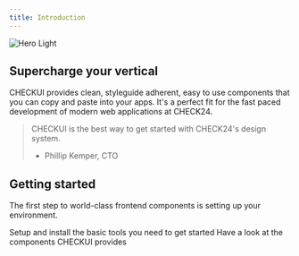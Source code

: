 ```yaml
---
title: Introduction
---
```


<img className="block rounded-xl" src="/images/hero.jpg" alt="Hero Light" />

## Supercharge your vertical

CHECKUI provides clean, styleguide adherent, easy to use components that you can copy and paste into your apps.
It's a perfect fit for the fast paced development of modern web applications at CHECK24.

> CHECKUI is the best way to get started with CHECK24's design system.
> - Phillip Kemper, CTO

## Getting started

The first step to world-class frontend components is setting up your environment.

<CardGroup cols={2}>
  <Card title="Setup" icon="pen-to-square" href="/setup">
      Setup and install the basic tools you need to get started
  </Card>
  <Card title="Components" icon="image" href="/components">
      Have a look at the components CHECKUI provides
  </Card>
</CardGroup>

